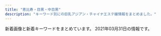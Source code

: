 ```yaml
---
title: "恵比寿・目黒・中目黒"
description: "キーワード別にの巨乳アジアン・チャイナエステ嬢情報をまとめました。"
---
```


新着画像と新着キーワードをまとめています。
2021年03月31日の情報です。

<DmmAffiliateIns />
<KeywordTable
  shops={
    [
    {
        "station": "JR\u6075\u6bd4\u5bff\u99c5\u897f\u53e3",
        "img_links": [
            "http://hi-msg.com/tonton/images/an_6_01.jpg",
            "http://hi-msg.com/tonton/images/staff_images/sl.png",
            "http://hi-msg.com/tonton/images/an_3_01.jpg",
            "http://hi-msg.com/tonton/images/r3.jpg",
            "http://hi-msg.com/tonton/images/index-1.jpg",
            "http://hi-msg.com/tonton/images/slider/slide3.png",
            "http://hi-msg.com/tonton/images/staff_images/st5.jpg",
            "http://hi-msg.com/tonton/images/an_3_02.jpg",
            "http://hi-msg.com/tonton/images/eve1.png",
            "http://hi-msg.com/tonton/images/slider/slide2.png",
            "http://hi-msg.com/tonton/images/slider/slide3s.png",
            "http://hi-msg.com/tonton/images/staff_images/st2.jpg",
            "http://hi-msg.com/tonton/images/index_01.jpg",
            "http://hi-msg.com/tonton/images/an_5_02.jpg",
            "http://hi-msg.com/tonton/images/index-2.jpg",
            "http://hi-msg.com/tonton/images/qr.jpg",
            "http://hi-msg.com/tonton/images/an_4_02.jpg",
            "http://hi-msg.com/tonton/images/slider/slide2s.png",
            "http://hi-msg.com/tonton/images/an_2_01.jpg",
            "http://hi-msg.com/tonton/images/an_2_02.jpg",
            "http://hi-msg.com/tonton/images/an_6_02.jpg",
            "http://hi-msg.com/tonton/images/an_1_02.jpg",
            "http://hi-msg.com/tonton/images/slider/slide1.png",
            "http://hi-msg.com/tonton/images/r1.jpg",
            "http://hi-msg.com/tonton/images/an_1_01.jpg",
            "http://hi-msg.com/tonton/images/fbb.jpg",
            "http://hi-msg.com/tonton/images/staff_images/st1.jpg",
            "http://hi-msg.com/tonton/images/staff_images/st3.jpg",
            "http://hi-msg.com/tonton/images/sys1.jpg",
            "http://hi-msg.com/tonton/images/slider/slide1s.png",
            "http://hi-msg.com/tonton/images/staff_images/st4.jpg",
            "http://hi-msg.com/tonton/images/an_5_01.jpg",
            "http://hi-msg.com/tonton/images/r2.jpg",
            "http://hi-msg.com/tonton/images/r4.jpg",
            "http://hi-msg.com/tonton/images/an_4_01.jpg"
        ],
        "name": "\u30c8\u30f3\u30c8\u30f3",
        "url": "http://hi-msg.com/tonton/",
        "keywords": {
            "D": 19,
            "C": 7,
            "85": 7,
            "E": 5,
            "86": 17,
            "83": 7
        }
    },
    {
        "name": "\u3072\u307e\u308f\u308a",
        "keywords": {},
        "url": "http://www.himawari-aroma.xyz/",
        "img_links": [
            "http://www.himawari-aroma.xyz/images/shop/4/1.jpg",
            "http://www.himawari-aroma.xyz/images/staff/3/ami.png",
            "http://www.himawari-aroma.xyz/images/sys.jpg",
            "http://www.himawari-aroma.xyz/images/shop/1.png",
            "http://www.himawari-aroma.xyz/images/shop/4/2.jpg",
            "http://www.himawari-aroma.xyz/images/13.png",
            "http://www.himawari-aroma.xyz/images/staff/3/mayu.png",
            "http://www.himawari-aroma.xyz/images/psd/off.jpg"
        ],
        "station": "JR\u6075\u6bd4\u5bff\u99c5\u897f\u53e3"
    },
    {
        "img_links": [
            "https://meguro-babel.com/images/room/photo02.jpg",
            "https://meguro-babel.com/girl/1.jpg",
            "https://meguro-babel.com/images/img_1.jpg",
            "https://meguro-babel.com/images/topimg4.jpg",
            "https://meguro-babel.com/girl/5.jpg",
            "https://meguro-babel.com/girl/4.jpg",
            "https://meguro-babel.com/girl/8.jpg",
            "https://meguro-babel.com/topics/img/156-1.jpg",
            "https://meguro-babel.com/girl/7.jpg",
            "https://meguro-babel.com/images/room/photo01.jpg",
            "https://meguro-babel.com/images/room/photo04.jpg",
            "https://meguro-babel.com/girl/24.jpg",
            "https://meguro-babel.com/topics/img/145-1.jpg",
            "https://meguro-babel.com/girl/15.jpg",
            "https://meguro-babel.com/girl/21.jpg",
            "https://meguro-babel.com/images/qr.jpg",
            "https://meguro-babel.com/girl/9.jpg",
            "https://meguro-babel.com/topics/img/158-1.jpg",
            "https://meguro-babel.com/images/room/photo03.jpg"
        ],
        "url": "https://meguro-babel.com/",
        "station": "JR\u76ee\u9ed2\u99c5\u6771\u53e3",
        "keywords": {},
        "name": "\u30d0\u30d9\u30eb"
    },
    {
        "station": "JR\u76ee\u9ed2\u99c5\u897f\u53e3",
        "name": "OnlyOne",
        "keywords": {
            "83": 2,
            "F": 1,
            "88": 3,
            "E": 2,
            "C": 4,
            "D": 26,
            "84": 1,
            "86": 11,
            "87": 6,
            "85": 9
        },
        "img_links": [
            "http://onlyone.tyo.cm/photos/sites/5/2019/06/2019060510384975.jpg",
            "http://onlyone.tyo.cm/photos/sites/5/2019/03/2019030418403098.jpg",
            "http://onlyone.tyo.cm/photos/sites/5/2018/08/2018080308152252.jpg",
            "http://onlyone.tyo.cm/photos/sites/5/2018/09/2018092710191274.jpg",
            "http://onlyone.tyo.cm/photos/sites/5/2019/11/2019112117013754.jpg",
            "http://onlyone.tyo.cm/photos/sites/5/2019/07/2019070616424775.jpg",
            "http://onlyone.tyo.cm/images/top.png",
            "http://onlyone.tyo.cm/photos/sites/5/2020/01/2020011412572423.jpg",
            "http://onlyone.tyo.cm/photos/sites/5/2018/06/2018062904050630.jpg",
            "http://onlyone.tyo.cm/photos/sites/5/2019/07/201907171609201.jpg",
            "http://onlyone.tyo.cm/photos/sites/5/2021/02/202102181024101.jpg",
            "http://onlyone.tyo.cm/photos/sites/5/2017/11/2017112708111797.jpg",
            "http://onlyone.tyo.cm/photos/sites/5/2020/01/2020011413501066.jpg",
            "http://onlyone.tyo.cm/photos/sites/5/2020/09/2020090210405221.jpg",
            "http://onlyone.tyo.cm/photos/sites/5/2019/02/2019022310334774.jpg",
            "http://onlyone.tyo.cm/photos/sites/5/2019/02/2019022310345266.jpg",
            "http://onlyone.tyo.cm/photos/sites/5/2020/06/2020060815500896.jpg",
            "http://onlyone.tyo.cm/images/s_staff.png",
            "http://onlyone.tyo.cm/photos/sites/5/2018/11/2018110713255310.jpg",
            "http://onlyone.tyo.cm/photos/sites/5/2019/12/2019120510353312.jpg",
            "http://onlyone.tyo.cm/photos/sites/5/2019/02/2019022310350119.jpg",
            "http://onlyone.tyo.cm/photos/sites/5/2019/08/2019082610481667.jpg",
            "http://onlyone.tyo.cm/photos/sites/5/2020/09/2020092218541894.jpg",
            "http://onlyone.tyo.cm/photos/sites/5/2019/07/2019070711031982.jpg",
            "http://onlyone.tyo.cm/photos/sites/5/2020/03/2020031716151746.jpg",
            "http://onlyone.tyo.cm/images/acc4.jpg",
            "http://onlyone.tyo.cm/photos/sites/5/2020/09/2020092510523998.jpg",
            "http://onlyone.tyo.cm/photos/sites/5/2019/11/2019110105153240.jpg",
            "http://onlyone.tyo.cm/images/acc1.jpg",
            "http://onlyone.tyo.cm/photos/sites/5/2020/07/2020070215334437.jpg",
            "http://onlyone.tyo.cm/photos/sites/5/2018/11/2018112110301745.jpg",
            "http://onlyone.tyo.cm/photos/sites/5/2020/05/2020051419324761.jpg",
            "http://onlyone.tyo.cm/photos/sites/5/2019/11/2019110105152849.jpg",
            "http://onlyone.tyo.cm/photos/sites/5/2019/05/2019052911352557.jpg",
            "http://onlyone.tyo.cm/photos/sites/5/2018/08/2018082407542866.jpg",
            "http://onlyone.tyo.cm/photos/sites/5/2019/07/2019071716092046.jpg",
            "http://onlyone.tyo.cm/photos/sites/5/2018/10/201810181432433.jpg",
            "http://onlyone.tyo.cm/photos/sites/5/2021/03/2021030316101022.jpg",
            "http://onlyone.tyo.cm/images/room3.jpg",
            "http://onlyone.tyo.cm/photos/sites/5/2019/01/2019011814353078.jpg",
            "http://onlyone.tyo.cm/photos/sites/5/2018/07/2018071709241386.jpg",
            "http://onlyone.tyo.cm/images/acc3.jpg",
            "http://onlyone.tyo.cm/photos/sites/5/2020/02/2020022610121615.jpg",
            "http://onlyone.tyo.cm/photos/sites/5/2020/09/2020092510523723.jpg",
            "http://onlyone.tyo.cm/photos/sites/5/2020/09/2020092617301564.jpg",
            "http://onlyone.tyo.cm/photos/sites/5/2020/09/2020092510524025.jpg",
            "http://onlyone.tyo.cm/images/new.jpg",
            "http://onlyone.tyo.cm/images/room4.jpg",
            "http://onlyone.tyo.cm/photos/sites/5/2020/07/2020070217061815.jpg",
            "http://onlyone.tyo.cm/photos/sites/5/2021/03/2021030316101626.jpg",
            "http://onlyone.tyo.cm/photos/sites/5/2019/12/2019121715483135.jpg",
            "http://onlyone.tyo.cm/images/acc2.jpg",
            "http://onlyone.tyo.cm/photos/sites/5/2019/08/2019080815010066.jpg",
            "http://onlyone.tyo.cm/images/s_link.png",
            "http://onlyone.tyo.cm/images/room2.jpg",
            "http://onlyone.tyo.cm/images/room1.jpg",
            "http://onlyone.tyo.cm/photos/sites/5/2021/02/202102201049167.jpg",
            "http://onlyone.tyo.cm/photos/sites/5/2019/06/2019060510472559.jpg",
            "http://onlyone.tyo.cm/photos/sites/5/2021/02/2021022216501749.jpg",
            "http://onlyone.tyo.cm/images/line.jpg",
            "http://onlyone.tyo.cm/photos/sites/5/2020/01/2020011413500417.jpg",
            "http://onlyone.tyo.cm/photos/sites/5/2021/02/2021021810240848.jpg",
            "http://onlyone.tyo.cm/photos/sites/5/2019/01/2019013017371133.jpg",
            "http://onlyone.tyo.cm/photos/sites/5/2021/02/2021022515094363.jpg",
            "http://onlyone.tyo.cm/photos/sites/5/2019/05/2019050915292562.jpg",
            "http://onlyone.tyo.cm/photos/sites/5/2018/03/2018031607430562.jpg"
        ],
        "url": "http://onlyone.tyo.cm/"
    },
    {
        "keywords": {
            "88": 1,
            "D": 5,
            "87": 4,
            "C": 1,
            "85": 1
        },
        "station": "\u4e2d\u76ee\u9ed2\u99c5\u897f\u53e3",
        "img_links": [
            "http://nakamegurofun.com/files/007-030964.jpg",
            "http://nakamegurofun.com/files/005fa9d.jpg",
            "http://nakamegurofun.com/images/service91a6.png",
            "http://nakamegurofun.com/files/007-020964.jpg",
            "http://nakamegurofun.com/files/002-030964.jpg",
            "http://nakamegurofun.com/files/0080964.jpg",
            "http://nakamegurofun.com/files/002fa9d.jpg",
            "http://nakamegurofun.com/images/s5.jpg",
            "http://nakamegurofun.com/files/006fa9d.jpg",
            "http://nakamegurofun.com/files/0060964.jpg",
            "http://nakamegurofun.com/files/0054f22.jpg",
            "http://nakamegurofun.com/files/006-030964.jpg",
            "http://nakamegurofun.com/files/002-020964.jpg",
            "http://nakamegurofun.com/files/008fa9d.jpg",
            "http://nakamegurofun.com/files/0030964.jpg",
            "http://nakamegurofun.com/files/008-030964.jpg",
            "http://nakamegurofun.com/images/shop/shop03.jpg",
            "http://nakamegurofun.com/files/007fa9d.jpg",
            "http://nakamegurofun.com/images/main_bottom.png",
            "http://nakamegurofun.com/files/0034f22.jpg",
            "http://nakamegurofun.com/files/003-030964.jpg",
            "http://nakamegurofun.com/files/0020964.jpg",
            "http://nakamegurofun.com/images/infotiao1.jpg",
            "http://nakamegurofun.com/images/s3.jpg",
            "http://nakamegurofun.com/files/008-020964.jpg",
            "http://nakamegurofun.com/images/s1.jpg",
            "http://nakamegurofun.com/images/zi_staff.png",
            "http://nakamegurofun.com/files/006-020964.jpg",
            "http://nakamegurofun.com/images/s2.jpg",
            "http://nakamegurofun.com/files/0064f22.jpg",
            "http://nakamegurofun.com/files/003fa9d.jpg",
            "http://nakamegurofun.com/files/0074f22.jpg",
            "http://nakamegurofun.com/images/s4.jpg",
            "http://nakamegurofun.com/files/005-030964.jpg",
            "http://nakamegurofun.com/images/shop/shop04.jpg",
            "http://nakamegurofun.com/images/xian.png",
            "http://nakamegurofun.com/files/0024f22.jpg",
            "http://nakamegurofun.com/images/zi_massage.png",
            "http://nakamegurofun.com/images/main_top.png",
            "http://nakamegurofun.com/images/shop/shop02.jpg",
            "http://nakamegurofun.com/files/0084f22.jpg",
            "http://nakamegurofun.com/files/005-020964.jpg",
            "http://nakamegurofun.com/images/shop/shop01.jpg",
            "http://nakamegurofun.com/files/0050964.jpg",
            "http://nakamegurofun.com/files/003-020964.jpg",
            "http://nakamegurofun.com/files/0070964.jpg",
            "http://nakamegurofun.com/images/tel.png"
        ],
        "name": "Flower \uff5e\u30d5\u30e9\u30ef\u30fc\uff5e",
        "url": "http://nakamegurofun.com/"
    },
    {
        "url": "http://with-you.tyo.cm",
        "name": "With you\u30fb\u30a6\u30a3\u30ba\u30e6\u30fc",
        "station": "JR\u76ee\u9ed2\u99c5\u6771\u53e3",
        "keywords": {
            "C": 35,
            "D": 19
        },
        "img_links": [
            "http://with-you.tyo.cm/photos/sites/6/2019/02/2019021816145119.jpg",
            "http://with-you.tyo.cm/images/s_recuit.jpg",
            "http://with-you.tyo.cm/photos/sites/6/2019/06/2019060510455732.jpg",
            "http://with-you.tyo.cm/photos/sites/6/2019/12/2019121914290846.jpg",
            "http://with-you.tyo.cm/photos/sites/6/2020/03/2020032714542799.jpg",
            "http://with-you.tyo.cm/photos/sites/6/2019/11/2019110806175615.jpg",
            "http://with-you.tyo.cm/photos/sites/6/2019/11/2019112517122617.jpg",
            "http://with-you.tyo.cm/photos/sites/6/2020/06/2020061515330329.jpg",
            "http://with-you.tyo.cm/photos/sites/6/2019/11/2019112517121980.jpg",
            "http://with-you.tyo.cm/photos/sites/6/2019/11/2019111915264046.jpg",
            "http://with-you.tyo.cm/photos/sites/6/2019/11/2019110107572662.jpg",
            "http://with-you.tyo.cm/photos/sites/6/2019/12/2019121017051597.jpg",
            "http://with-you.tyo.cm/photos/sites/6/2019/03/2019030615474648.jpg",
            "http://with-you.tyo.cm/photos/sites/6/2019/11/2019112214503286.jpg",
            "http://with-you.tyo.cm/photos/sites/6/2019/11/2019111915264240.jpg",
            "http://with-you.tyo.cm/images/s_pick.jpg",
            "http://with-you.tyo.cm/photos/sites/6/2019/11/2019112916075813.jpg",
            "http://with-you.tyo.cm/photos/sites/6/2019/12/2019121017051599.jpg",
            "http://with-you.tyo.cm/photos/sites/6/2019/11/2019110107573374.jpg",
            "http://with-you.tyo.cm/photos/sites/6/2019/11/2019112916075124.jpg",
            "http://with-you.tyo.cm/photos/sites/6/2019/11/2019110606012817.jpg",
            "http://with-you.tyo.cm/photos/sites/6/2019/11/2019110108002447.jpg",
            "http://with-you.tyo.cm/photos/sites/6/2019/12/2019121914290210.jpg",
            "http://with-you.tyo.cm/photos/sites/6/2019/02/2019021816155116.jpg",
            "http://with-you.tyo.cm/photos/sites/6/2019/02/2019021818395644.jpg",
            "http://with-you.tyo.cm/photos/sites/6/2019/10/2019102716505124.jpg",
            "http://with-you.tyo.cm/photos/sites/6/2019/10/2019102716505281.jpg",
            "http://with-you.tyo.cm/photos/sites/6/2019/11/2019110108001772.jpg",
            "http://with-you.tyo.cm/images/s_link.jpg",
            "http://with-you.tyo.cm/photos/sites/6/2020/03/2020032714573892.jpg",
            "http://with-you.tyo.cm/photos/sites/6/2020/06/2020061515324852.jpg",
            "http://with-you.tyo.cm/photos/sites/6/2019/11/2019110806175734.jpg",
            "http://with-you.tyo.cm/photos/sites/6/2020/09/2020092511214697.jpg",
            "http://with-you.tyo.cm/images/s_news.jpg",
            "http://with-you.tyo.cm/photos/sites/6/2019/02/2019021818404723.jpg",
            "http://with-you.tyo.cm/images/top.png",
            "http://with-you.tyo.cm/photos/sites/6/2019/11/2019112214502832.jpg",
            "http://with-you.tyo.cm/images/s_staff.jpg",
            "http://with-you.tyo.cm/photos/sites/6/2021/02/2021022216380216.jpg",
            "http://with-you.tyo.cm/photos/sites/6/2019/11/2019112916080552.jpg"
        ]
    },
    {
        "img_links": [
            "http://fiji-resort.ests.jp/photos/sites/30/2019/09/2019092914334514.jpg",
            "http://fiji-resort.ests.jp/photos/sites/30/2019/05/2019050215480292.jpg",
            "http://fiji-resort.ests.jp/images/access02.jpg",
            "http://fiji-resort.ests.jp/images/access06.jpg",
            "http://fiji-resort.ests.jp/images/topics_bj3.png",
            "http://fiji-resort.ests.jp/images/line.png",
            "http://fiji-resort.ests.jp/photos/sites/30/2018/11/2018110510493920.jpg",
            "http://fiji-resort.ests.jp/images/access05.jpg",
            "http://fiji-resort.ests.jp/images/s_staff.png",
            "http://fiji-resort.ests.jp/photos/sites/30/2019/04/2019042017525677.jpg",
            "http://fiji-resort.ests.jp/photos/sites/30/2019/06/2019061411123068.jpg",
            "http://fiji-resort.ests.jp/photos/sites/30/2019/05/2019050215480157.jpg",
            "http://fiji-resort.ests.jp/images/access04.jpg",
            "http://fiji-resort.ests.jp/images/s_topics.png",
            "http://fiji-resort.ests.jp/photos/sites/30/2019/12/2019121110440091.jpg",
            "http://fiji-resort.ests.jp/photos/sites/30/2019/03/2019033011081995.jpg",
            "http://fiji-resort.ests.jp/photos/sites/30/2020/02/2020022116402274.jpg",
            "http://fiji-resort.ests.jp/images/top.png",
            "http://fiji-resort.ests.jp/images/s_link.png",
            "http://fiji-resort.ests.jp/photos/sites/30/2018/06/2018061511340989.jpg",
            "http://fiji-resort.ests.jp/images/mobile.png",
            "http://fiji-resort.ests.jp/photos/sites/30/2018/09/2018091916161390.jpg",
            "http://fiji-resort.ests.jp/images/access01.jpg",
            "http://fiji-resort.ests.jp/images/end.png",
            "http://fiji-resort.ests.jp/photos/sites/30/2019/03/2019033011105316.jpg",
            "http://fiji-resort.ests.jp/photos/sites/30/2019/05/2019050215480138.jpg",
            "http://fiji-resort.ests.jp/images/access03.jpg",
            "http://fiji-resort.ests.jp/photos/sites/30/2018/09/2018091301234543.jpg",
            "http://fiji-resort.ests.jp/photos/sites/30/2019/11/2019110909384037.jpg",
            "http://fiji-resort.ests.jp/photos/sites/30/2019/06/2019060610451514.jpg",
            "http://fiji-resort.ests.jp/photos/sites/30/2019/03/2019031518525662.jpg",
            "http://fiji-resort.ests.jp/photos/sites/30/2018/11/2018110510493422.jpg"
        ],
        "station": "\u4e2d\u76ee\u9ed2\u99c5\u897f\u53e3",
        "url": "http://fiji-resort.ests.jp/",
        "keywords": {
            "85": 123,
            "D": 141,
            "C": 138,
            "83": 39,
            "E": 57,
            "87": 78,
            "86": 60,
            "89": 18,
            "82": 18
        },
        "name": "\u30d5\u30a3\u30b8\u30fc\u30ea\u30be\u30fc\u30c8"
    },
    {
        "station": "JR\u76ee\u9ed2\u99c5\u6771\u53e3",
        "keywords": {},
        "url": "http://relacute.tyo.cm/",
        "name": "RelaCute \u30ea\u30e9\u30ad\u30e5\u30fc\u30c8",
        "img_links": []
    },
    {
        "img_links": [
            "http://victoria.tyo.cm/photos/sites/13/2019/02/2019022703022355.jpg",
            "http://victoria.tyo.cm/photos/sites/13/2020/10/2020100803550565.jpg",
            "http://victoria.tyo.cm/photos/sites/13/2020/01/2020011104241542.jpg",
            "http://victoria.tyo.cm/photos/sites/13/2019/06/2019061005275095.jpg",
            "http://victoria.tyo.cm/photos/sites/13/2019/01/2019012509534353.jpg",
            "http://victoria.tyo.cm/photos/sites/13/2018/12/2018121502493879.jpg",
            "https://www.a-side.com/ad/koko/include/banner/koko_125x125.png",
            "http://victoria.tyo.cm/photos/sites/13/2019/01/2019012509505197.jpg",
            "http://victoria.tyo.cm/photos/sites/13/2018/12/2018122904422525.jpg",
            "http://victoria.tyo.cm/photos/sites/13/2020/03/2020031904101259.jpg",
            "http://victoria.tyo.cm/photos/sites/13/2018/12/2018122701570616.jpg",
            "http://victoria.tyo.cm/photos/sites/13/2019/04/2019041807165826.jpg",
            "http://victoria.tyo.cm/images/room3.jpg",
            "http://victoria.tyo.cm/photos/sites/13/2018/12/2018121502493814.jpg",
            "http://victoria.tyo.cm/photos/sites/13/2019/12/2019120904521188.jpg",
            "http://victoria.tyo.cm/photos/sites/13/2019/01/2019011103510521.jpg",
            "http://victoria.tyo.cm/photos/sites/13/2019/01/2019010506293526.jpg",
            "http://victoria.tyo.cm/photos/sites/13/2019/10/2019100904082968.jpg",
            "http://victoria.tyo.cm/images/mobile.jpg",
            "http://victoria.tyo.cm/photos/sites/13/2020/01/2020012005552181.jpg",
            "http://victoria.tyo.cm/photos/sites/13/2020/01/2020011205500461.jpg",
            "http://victoria.tyo.cm/photos/sites/13/2018/12/2018122701570643.jpg",
            "http://victoria.tyo.cm/images/pick.jpg",
            "http://victoria.tyo.cm/photos/sites/13/2019/07/2019070206503156.jpg",
            "http://victoria.tyo.cm/photos/sites/13/2019/01/2019012108071242.jpg",
            "http://victoria.tyo.cm/photos/sites/13/2018/12/2018121502493953.jpg",
            "http://victoria.tyo.cm/photos/sites/13/2019/02/2019021206543056.jpg",
            "http://victoria.tyo.cm/photos/sites/13/2019/05/201905100639429.jpg",
            "http://victoria.tyo.cm/photos/sites/13/2019/02/2019021407162693.jpg",
            "http://victoria.tyo.cm/photos/sites/13/2019/01/2019010506292922.jpg",
            "http://victoria.tyo.cm/photos/sites/13/2020/01/2020012005552622.jpg",
            "http://victoria.tyo.cm/photos/sites/13/2020/02/2020020104570910.jpg",
            "http://victoria.tyo.cm/images/room1.jpg",
            "http://victoria.tyo.cm/photos/sites/13/2019/12/2019120904521737.jpg",
            "http://victoria.tyo.cm/images/room2.jpg",
            "http://victoria.tyo.cm/photos/sites/13/2020/02/2020021307433041.jpg",
            "http://victoria.tyo.cm/photos/sites/13/2019/10/2019100904083557.jpg",
            "http://victoria.tyo.cm/photos/sites/13/2019/12/2019120406433710.jpg",
            "http://victoria.tyo.cm/photos/sites/13/2019/04/2019040304024424.jpg",
            "http://victoria.tyo.cm/photos/sites/13/2020/02/202002030340133.jpg",
            "http://victoria.tyo.cm/images/top.jpg",
            "http://victoria.tyo.cm/images/face.jpg",
            "http://victoria.tyo.cm/photos/sites/13/2018/12/2018121502493847.jpg",
            "http://victoria.tyo.cm/images/room4.jpg",
            "http://victoria.tyo.cm/photos/sites/13/2021/02/2021021509575615.jpg",
            "http://victoria.tyo.cm/photos/sites/13/2018/12/2018122904411765.jpg",
            "http://victoria.tyo.cm/images/s_staff.png",
            "http://victoria.tyo.cm/photos/sites/13/2019/12/2019120106181894.jpg",
            "http://victoria.tyo.cm/photos/sites/13/2019/08/2019080607062415.jpg",
            "http://victoria.tyo.cm/images/news.jpg",
            "http://victoria.tyo.cm/photos/sites/13/2019/10/2019101403232834.jpg"
        ],
        "keywords": {
            "G": 1,
            "F": 1,
            "89": 1,
            "93": 1,
            "82": 2,
            "E": 3,
            "83": 8,
            "D": 20,
            "C": 8,
            "86": 10,
            "87": 4,
            "85": 7
        },
        "url": "http://victoria.tyo.cm/",
        "name": "Victoria\u30fb\u30d3\u30af\u30c8\u30ea\u30a2",
        "station": "JR\u76ee\u9ed2\u99c5\u6771\u53e3"
    },
    {
        "img_links": [
            "http://kintsuki.este88.com/gals/kixyoko1.jpg",
            "http://kintsuki.este88.com/gals/koyuki1.jpg",
            "http://kintsuki.este88.com/gals/mika1.jpg",
            "http://kintsuki.este88.com/gals/kana1.jpg",
            "http://kintsuki.este88.com/gals/momo1.jpg",
            "http://kintsuki.este88.com/gals/kaori1.jpg",
            "http://kintsuki.este88.com/images/r01.jpg",
            "http://kintsuki.este88.com/images/r02.jpg",
            "http://kintsuki.este88.com/images/ph1.jpg",
            "http://kintsuki.este88.com/images/r04.jpg",
            "http://kintsuki.este88.com/gals/rei1.jpg",
            "http://kintsuki.este88.com/gals/rina1.jpg",
            "http://kintsuki.este88.com/gals/yuyu1.jpg"
        ],
        "keywords": {},
        "name": "\u91d1\u306e\u6708",
        "station": "JR\u76ee\u9ed2\u99c5\u6771\u53e3",
        "url": "http://kintsuki.este88.com/"
    },
    {
        "keywords": {
            "88": 7,
            "C": 7,
            "D": 40,
            "85": 5,
            "87": 3,
            "E": 13,
            "86": 38
        },
        "img_links": [
            "http://iyashi-kokoro.info/img/st54.jpg",
            "http://iyashi-kokoro.info/i/img/r5.jpg",
            "http://iyashi-kokoro.info/img/st65.jpg",
            "http://iyashi-kokoro.info/i/img/st61.jpg",
            "http://iyashi-kokoro.info/img/s18.jpg",
            "http://iyashi-kokoro.info/i/img/st41.jpg",
            "http://iyashi-kokoro.info/img/s54.jpg",
            "http://iyashi-kokoro.info/i/img/st60.jpg",
            "http://iyashi-kokoro.info/img/s62.jpg",
            "http://iyashi-kokoro.info/i/img/s3.jpg",
            "http://iyashi-kokoro.info/img/st20.jpg",
            "http://iyashi-kokoro.info/img/s58.jpg",
            "http://iyashi-kokoro.info/img/st52.jpg",
            "http://iyashi-kokoro.info/img/st49.jpg",
            "http://iyashi-kokoro.info/i/img/r6.jpg",
            "http://iyashi-kokoro.info/img/st39.jpg",
            "http://iyashi-kokoro.info/img/st43.jpg",
            "http://iyashi-kokoro.info/i/img/st62.jpg",
            "http://iyashi-kokoro.info/img/s57.jpg",
            "http://iyashi-kokoro.info/img/s56.jpg",
            "http://iyashi-kokoro.info/i/img/st53.jpg",
            "http://iyashi-kokoro.info/i/img/st51.jpg",
            "http://iyashi-kokoro.info/i/img/st59.jpg",
            "http://iyashi-kokoro.info/img/botton.jpg",
            "http://iyashi-kokoro.info/img/fla.jpg",
            "http://iyashi-kokoro.info/img/s65.jpg",
            "http://iyashi-kokoro.info/img/st40.jpg",
            "http://iyashi-kokoro.info/i/img/r4.jpg",
            "http://iyashi-kokoro.info/img/st61.jpg",
            "http://iyashi-kokoro.info/i/img/r2.jpg",
            "http://iyashi-kokoro.info/img/s59.jpg",
            "http://iyashi-kokoro.info/img/st62.jpg",
            "http://iyashi-kokoro.info/i/img/st52.jpg",
            "http://iyashi-kokoro.info/i/img/s2.jpg",
            "http://iyashi-kokoro.info/i/img/st56.jpg",
            "http://iyashi-kokoro.info/i/img/st58.jpg",
            "http://iyashi-kokoro.info/img/mo.png",
            "http://iyashi-kokoro.info/img/st55.jpg",
            "http://iyashi-kokoro.info/i/img/st42.jpg",
            "http://iyashi-kokoro.info/img/st56.jpg",
            "http://iyashi-kokoro.info/img/st32.jpg",
            "http://iyashi-kokoro.info/img/s61.jpg",
            "http://iyashi-kokoro.info/img/st63.jpg",
            "http://iyashi-kokoro.info/img/st59.jpg",
            "http://iyashi-kokoro.info/img/st58.jpg",
            "http://iyashi-kokoro.info/i/img/st50.jpg",
            "http://iyashi-kokoro.info/i/img/st32.jpg",
            "http://iyashi-kokoro.info/img/st51.jpg",
            "http://iyashi-kokoro.info/i/img/r1.jpg",
            "http://iyashi-kokoro.info/i/img/st57.jpg",
            "http://iyashi-kokoro.info/i/img/st29.jpg",
            "http://iyashi-kokoro.info/img/st29.jpg",
            "http://iyashi-kokoro.info/img/st64.jpg",
            "http://iyashi-kokoro.info/img/st60.jpg",
            "http://iyashi-kokoro.info/img/st50.jpg",
            "http://iyashi-kokoro.info/img/st41.jpg",
            "http://iyashi-kokoro.info/i/img/st44.jpg",
            "http://iyashi-kokoro.info/img/st42.jpg",
            "http://iyashi-kokoro.info/img/cam.jpg",
            "http://iyashi-kokoro.info/i/img/st54.jpg",
            "http://iyashi-kokoro.info/i/img/st63.jpg",
            "http://iyashi-kokoro.info/i/img/st49.jpg",
            "http://iyashi-kokoro.info/i/img/s4.jpg",
            "http://iyashi-kokoro.info/img/st44.jpg",
            "http://iyashi-kokoro.info/i/img/st40.jpg",
            "http://iyashi-kokoro.info/i/img/st39.jpg",
            "http://iyashi-kokoro.info/img/st53.jpg",
            "http://iyashi-kokoro.info/i/img/st20.jpg",
            "http://iyashi-kokoro.info/img/s63.jpg",
            "http://iyashi-kokoro.info/i/img/st64.jpg",
            "http://iyashi-kokoro.info/i/img/st43.jpg",
            "http://iyashi-kokoro.info/img/s55.jpg",
            "http://iyashi-kokoro.info/img/s60.jpg",
            "http://iyashi-kokoro.info/img/st57.jpg",
            "http://iyashi-kokoro.info/i/img/st55.jpg",
            "http://iyashi-kokoro.info/img/s64.jpg",
            "http://iyashi-kokoro.info/img/st46.jpg",
            "http://iyashi-kokoro.info/i/img/r3.jpg",
            "http://iyashi-kokoro.info/i/img/st65.jpg",
            "http://iyashi-kokoro.info/i/img/s1.jpg"
        ],
        "station": "JR\u76ee\u9ed2\u99c5\u6771\u53e3",
        "url": "http://iyashi-kokoro.info/",
        "name": "\u307f\u3086\u304d"
    },
    {
        "url": "http://www.oasis.esjoho.com/",
        "station": "\u897f\u5c0f\u5c71\u99c5",
        "keywords": {
            "86": 2,
            "D": 6,
            "C": 14,
            "85": 2,
            "87": 4
        },
        "name": "\u7652\u3057\u5bb6",
        "img_links": [
            "http://www.oasis.esjoho.com/files/004-02.jpg",
            "http://www.oasis.esjoho.com/img/pickup.jpg",
            "http://www.oasis.esjoho.com/img/goback.jpg",
            "http://www.oasis.esjoho.com/img/ttl_news.png",
            "http://www.oasis.esjoho.com/files/005-02.jpg",
            "http://www.oasis.esjoho.com/files/001-02.jpg",
            "http://www.oasis.esjoho.com/img/ttl_info.png",
            "http://www.oasis.esjoho.com/files/004.jpg",
            "http://www.oasis.esjoho.com/files/005.jpg",
            "http://www.oasis.esjoho.com/files/002.jpg",
            "http://www.oasis.esjoho.com/files/001.jpg",
            "http://www.oasis.esjoho.com/files/002-02.jpg",
            "http://www.oasis.esjoho.com/img/btn_blog.png",
            "http://www.oasis.esjoho.com/img/btn_side_mobile.jpg",
            "http://www.oasis.esjoho.com/img/tel.png"
        ]
    },
    {
        "station": "JR\u6075\u6bd4\u5bff\u99c5\u897f\u53e3",
        "keywords": {
            "88": 2,
            "E": 2,
            "87": 12,
            "D": 24,
            "85": 13,
            "86": 12,
            "C": 13
        },
        "name": "\u7f8e\u9b54\u5973",
        "img_links": [
            "http://bimajo-massage.work/sp/img/pc.jpg",
            "http://bimajo-massage.work/img/mo.png",
            "http://bimajo-massage.work/img/acc2.jpg",
            "http://bimajo-massage.work/sp/img/time.jpg",
            "http://bimajo-massage.work/img/bottom.png",
            "http://bimajo-massage.work/sp/img/t-o.jpg",
            "http://bimajo-massage.work/img/st6.jpg",
            "http://bimajo-massage.work/img/pic.png",
            "http://bimajo-massage.work/sp/img/acc1.jpg",
            "http://bimajo-massage.work/sp/img/st5.jpg",
            "http://bimajo-massage.work/img/body-.png",
            "http://bimajo-massage.work/sp/img/st7.jpg",
            "http://bimajo-massage.work/sp/img/tit.jpg",
            "http://bimajo-massage.work/img/st7.jpg",
            "http://bimajo-massage.work/sp/img/pic.jpg",
            "http://bimajo-massage.work/sp/img/t-r.jpg",
            "http://bimajo-massage.work/img/sta1.jpg",
            "http://bimajo-massage.work/sp/img/t-s.jpg",
            "http://bimajo-massage.work/sp/img/p-7.jpg",
            "http://bimajo-massage.work/sp/img/cam.jpg",
            "http://bimajo-massage.work/sp/img/sys.jpg",
            "http://bimajo-massage.work/sp/img/add.jpg",
            "http://bimajo-massage.work/img/sta5.jpg",
            "http://bimajo-massage.work/sp/img/acc2.jpg",
            "http://bimajo-massage.work/img/st5.jpg",
            "http://bimajo-massage.work/sp/img/st1.jpg",
            "http://bimajo-massage.work/img/sta6.jpg",
            "http://bimajo-massage.work/sp/img/st6.jpg",
            "http://bimajo-massage.work/img/st1.jpg",
            "http://bimajo-massage.work/sp/img/botton.jpg",
            "http://bimajo-massage.work/img/xmas.png",
            "http://bimajo-massage.work/sp/img/t-t.jpg",
            "http://bimajo-massage.work/img/acc1.jpg",
            "http://bimajo-massage.work/img/sta7.jpg",
            "http://bimajo-massage.work/sp/img/p-5.jpg",
            "http://bimajo-massage.work/sp/img/p-6.jpg",
            "http://bimajo-massage.work/sp/img/t-a.jpg",
            "http://bimajo-massage.work/sp/img/tel.jpg",
            "http://bimajo-massage.work/sp/img/info.jpg"
        ],
        "url": "http://bimajo-massage.work/"
    },
    {
        "img_links": [
            "http://kaizokusen.jpn.mn/photos/sites/31/2020/04/2020042207290081.jpg",
            "http://kaizokusen.jpn.mn/photos/sites/31/2019/01/2019010309225534.jpg",
            "http://kaizokusen.jpn.mn/photos/sites/31/2019/11/2019111410352979.jpg",
            "http://kaizokusen.jpn.mn/photos/sites/31/2019/11/2019112102290816.jpg",
            "http://kaizokusen.jpn.mn/photos/sites/31/2019/01/2019012803255272.jpg",
            "http://kaizokusen.jpn.mn/photos/sites/31/2020/12/2020120801390122.jpg",
            "http://kaizokusen.jpn.mn/images/s_staff.png",
            "http://kaizokusen.jpn.mn/photos/sites/31/2019/09/2019091102140786.jpg",
            "http://kaizokusen.jpn.mn/images/end.png",
            "http://kaizokusen.jpn.mn/photos/sites/31/2019/06/2019061406003081.jpg",
            "http://kaizokusen.jpn.mn/photos/sites/31/2019/12/2019121904244431.jpg",
            "http://kaizokusen.jpn.mn/photos/sites/31/2019/01/201901130238317.jpg",
            "http://kaizokusen.jpn.mn/photos/sites/31/2019/06/2019060402255852.jpg",
            "http://kaizokusen.jpn.mn/photos/sites/31/2020/11/2020112103070699.jpg",
            "http://kaizokusen.jpn.mn/photos/sites/31/2020/02/2020022107354732.jpg",
            "http://kaizokusen.jpn.mn/photos/sites/31/2021/03/202103220145503.jpg",
            "http://kaizokusen.jpn.mn/images/s_contact.jpg",
            "http://kaizokusen.jpn.mn/photos/sites/31/2020/08/2020080301195061.jpg",
            "http://kaizokusen.jpn.mn/photos/sites/31/2019/06/2019060402255271.jpg",
            "http://kaizokusen.jpn.mn/photos/sites/31/2020/03/2020031402334084.jpg",
            "http://kaizokusen.jpn.mn/photos/sites/31/2019/11/2019111401215721.jpg",
            "http://kaizokusen.jpn.mn/photos/sites/31/2019/09/2019092905302643.jpg",
            "http://kaizokusen.jpn.mn/photos/sites/31/2019/03/2019032601332117.jpg",
            "http://kaizokusen.jpn.mn/photos/sites/31/2020/06/2020061302013959.jpg",
            "http://kaizokusen.jpn.mn/photos/sites/31/2020/01/2020011609085443.jpg",
            "http://kaizokusen.jpn.mn/photos/sites/31/2019/05/2019051702252726.jpg",
            "http://kaizokusen.jpn.mn/photos/sites/31/2020/06/2020062208015349.jpg",
            "http://kaizokusen.jpn.mn/images/top.jpg",
            "http://kaizokusen.jpn.mn/images/news_bj3.jpg",
            "http://kaizokusen.jpn.mn/photos/sites/31/2018/12/2018122706404758.jpg",
            "http://kaizokusen.jpn.mn/images/s_news.jpg",
            "http://kaizokusen.jpn.mn/photos/sites/31/2018/07/2018070912312985.jpg",
            "http://kaizokusen.jpn.mn/images/mobile.jpg",
            "http://kaizokusen.jpn.mn/photos/sites/31/2020/01/2020010602051995.jpg",
            "http://kaizokusen.jpn.mn/photos/sites/31/2020/08/2020082411195272.jpg",
            "http://kaizokusen.jpn.mn/images/news_bj1.jpg",
            "http://kaizokusen.jpn.mn/photos/sites/31/2019/03/2019032710574970.jpg",
            "http://kaizokusen.jpn.mn/photos/sites/31/2019/02/2019022801560094.jpg",
            "http://kaizokusen.jpn.mn/images/s_pick.png",
            "http://kaizokusen.jpn.mn/photos/sites/31/2020/05/2020051510144982.jpg",
            "http://kaizokusen.jpn.mn/photos/sites/31/2019/02/2019021410470448.jpg",
            "http://kaizokusen.jpn.mn/photos/sites/31/2020/02/202002070127147.jpg",
            "http://kaizokusen.jpn.mn/photos/sites/31/2020/06/2020061305220545.jpg",
            "http://kaizokusen.jpn.mn/photos/sites/31/2020/03/2020030801205388.jpg",
            "http://kaizokusen.jpn.mn/images/news04.jpg",
            "http://kaizokusen.jpn.mn/images/headline.jpg",
            "http://kaizokusen.jpn.mn/photos/sites/31/2019/12/201912200917482.jpg",
            "http://kaizokusen.jpn.mn/images/s_link.png",
            "http://kaizokusen.jpn.mn/photos/sites/31/2019/04/2019040301572848.jpg",
            "http://kaizokusen.jpn.mn/photos/sites/31/2018/12/2018121710580889.jpg",
            "http://kaizokusen.jpn.mn/images/news03.jpg",
            "http://kaizokusen.jpn.mn/photos/sites/31/2020/06/2020060409294464.jpg",
            "http://kaizokusen.jpn.mn/photos/sites/31/2019/12/2019122806012497.jpg"
        ],
        "name": "\u6d77\u8cca\u8239",
        "keywords": {
            "E": 28,
            "87": 31,
            "85": 26,
            "D": 74,
            "88": 9,
            "84": 2,
            "C": 45,
            "86": 30,
            "83": 8
        },
        "url": "http://kaizokusen.jpn.mn/",
        "station": "\u4e2d\u76ee\u9ed2\u99c5\u5357\u6539\u672d\u897f\u53e3"
    },
    {
        "name": "Angel-\u30a8\u30f3\u30b8\u30a7\u30eb-",
        "keywords": {
            "C": 41,
            "90": 1,
            "88": 3,
            "85": 5,
            "84": 2,
            "F": 1,
            "E": 5,
            "86": 7,
            "89": 4,
            "D": 24,
            "87": 4
        },
        "url": "http://angel.jpn.cm/",
        "station": "JR\u76ee\u9ed2\u99c5\u6771\u53e3",
        "img_links": [
            "http://angel.jpn.cm/photos/sites/3/2016/08/staff14a.jpg",
            "http://angel.jpn.cm/photos/sites/3/2016/08/staff35.jpg",
            "http://angel.jpn.cm/photos/sites/3/2018/06/2018061601280885.jpg",
            "http://cdn.dino-es.com/images/logo/150x40DinoEs.png",
            "http://angel.jpn.cm/images/s_mobile.png",
            "http://angel.jpn.cm/photos/sites/3/2019/12/2019122718552430.jpg",
            "http://angel.jpn.cm/photos/sites/3/2017/01/1.jpg",
            "http://angel.jpn.cm/photos/sites/3/2016/08/staff36g.jpg",
            "http://angel.jpn.cm/images/info.jpg",
            "http://angel.jpn.cm/photos/sites/3/2016/08/staff25.jpg",
            "http://angel.jpn.cm/photos/sites/3/2017/11/2017112010234266.jpg",
            "http://angel.jpn.cm/images/room6.jpg",
            "http://angel.jpn.cm/images/top01.jpg",
            "http://angel.jpn.cm/photos/sites/3/2017/12/201712270537317.jpg",
            "http://angel.jpn.cm/photos/sites/3/2016/08/staff2.jpg",
            "http://angel.jpn.cm/images/room3.jpg",
            "http://angel.jpn.cm/photos/sites/3/2018/11/201811011331167.jpg",
            "http://angel.jpn.cm/photos/sites/3/2019/12/2019122718552413.jpg",
            "http://angel.jpn.cm/photos/sites/3/2016/08/staff21.jpg",
            "http://angel.jpn.cm/photos/sites/3/2016/08/staff37a.jpg",
            "http://angel.jpn.cm/photos/sites/3/2016/09/72670992207769698.jpg",
            "http://angel.jpn.cm/photos/sites/3/2016/08/staff22.jpg",
            "http://angel.jpn.cm/photos/sites/3/2016/08/staff2a.jpg",
            "http://angel.jpn.cm/photos/sites/3/2019/10/2019100910242499.jpg",
            "http://angel.jpn.cm/photos/sites/3/2016/08/staff11.jpg",
            "http://angel.jpn.cm/photos/sites/3/2016/08/staff3.jpg",
            "http://angel.jpn.cm/images/nbj3.jpg",
            "http://angel.jpn.cm/photos/sites/3/2019/06/2019060510404179.jpg",
            "http://angel.jpn.cm/photos/sites/3/2021/02/2021022516024747.jpg",
            "http://angel.jpn.cm/photos/sites/3/2016/08/staff14.jpg",
            "http://angel.jpn.cm/photos/sites/3/2016/09/staff40.jpg",
            "http://angel.jpn.cm/images/s_staff.png",
            "http://angel.jpn.cm/images/room2.jpg",
            "http://angel.jpn.cm/photos/sites/3/2017/05/8.jpg",
            "http://angel.jpn.cm/images/s_pick.png",
            "http://angel.jpn.cm/photos/sites/3/2017/11/201711280608539.jpg",
            "http://angel.jpn.cm/photos/sites/3/2016/08/staff38.jpg",
            "http://angel.jpn.cm/images/girl-z1.jpg",
            "http://angel.jpn.cm/photos/sites/3/2021/02/2021021714005240.jpg",
            "http://angel.jpn.cm/photos/sites/3/2017/03/2.jpg",
            "http://angel.jpn.cm/images/s_news.png",
            "http://angel.jpn.cm/photos/sites/3/2016/08/staff25a.jpg",
            "http://angel.jpn.cm/photos/sites/3/2016/08/staff37.jpg",
            "http://angel.jpn.cm/photos/sites/3/2020/09/2020092511154515.jpg",
            "http://angel.jpn.cm/photos/sites/3/2016/10/staff01.jpg",
            "http://angel.jpn.cm/images/room7.jpg",
            "http://angel.jpn.cm/photos/sites/3/2019/12/2019122718552333.jpg",
            "http://angel.jpn.cm/photos/sites/3/2016/08/staff7.jpg",
            "http://angel.jpn.cm/photos/sites/3/2018/06/2018061505064251.jpg",
            "http://angel.jpn.cm/photos/sites/3/2016/08/staff39a.jpg",
            "http://angel.jpn.cm/photos/sites/3/2016/08/staff29.jpg",
            "http://angel.jpn.cm/photos/sites/3/2016/08/staff4a.jpg",
            "http://angel.jpn.cm/photos/sites/3/2016/08/staff39.jpg",
            "http://angel.jpn.cm/images/girl-z2.jpg",
            "http://angel.jpn.cm/images/s_link.png",
            "http://angel.jpn.cm/photos/sites/3/2016/08/staff36h.jpg",
            "http://angel.jpn.cm/photos/sites/3/2016/08/staff8a.jpg",
            "http://angel.jpn.cm/photos/sites/3/2016/08/staff24.jpg",
            "http://angel.jpn.cm/photos/sites/3/2016/08/staff23.jpg",
            "http://angel.jpn.cm/photos/sites/3/2016/08/staff28a.jpg",
            "http://angel.jpn.cm/images/room5.jpg",
            "http://angel.jpn.cm/photos/sites/3/2018/06/2018061505064271.jpg",
            "http://angel.jpn.cm/images/top02.jpg",
            "http://angel.jpn.cm/images/room4.jpg",
            "http://angel.jpn.cm/photos/sites/3/2020/06/2020061515170635.jpg",
            "http://angel.jpn.cm/photos/sites/3/2016/08/staff21a.jpg",
            "http://angel.jpn.cm/photos/sites/3/2016/08/staff22a.jpg",
            "http://angel.jpn.cm/photos/sites/3/2016/10/staff41.jpg",
            "http://angel.jpn.cm/photos/sites/3/2018/06/2018062105525655.jpg",
            "http://angel.jpn.cm/photos/sites/3/2016/08/staff28.jpg",
            "http://angel.jpn.cm/images/mobile.jpg",
            "http://angel.jpn.cm/photos/sites/3/2017/04/1.jpg",
            "http://angel.jpn.cm/photos/sites/3/2016/08/staff4.jpg",
            "http://angel.jpn.cm/photos/sites/3/2016/08/staff5.jpg",
            "http://angel.jpn.cm/photos/sites/3/2016/08/staff7a.jpg",
            "http://angel.jpn.cm/photos/sites/3/2019/07/2019071213431954.jpg",
            "http://angel.jpn.cm/photos/sites/3/2019/11/201911181407260.jpg",
            "http://angel.jpn.cm/photos/sites/3/2019/07/2019071016030711.jpg",
            "http://angel.jpn.cm/photos/sites/3/2018/09/2018091001155585.jpg",
            "http://angel.jpn.cm/images/room1.jpg",
            "http://angel.jpn.cm/photos/sites/3/2019/11/2019111814073465.jpg",
            "http://angel.jpn.cm/photos/sites/3/2019/06/201906051042276.jpg",
            "http://angel.jpn.cm/photos/sites/3/2016/08/staff8.jpg"
        ]
    }
]
}
/>
<DmmAffiliateScript />
